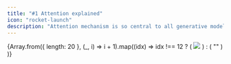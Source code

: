 ```yaml
---
title: "#1 Attention explained"
icon: "rocket-launch"
description: "Attention mechanism is so central to all generative models today. Let's talk about how it works!"
---
```


<div className="sm:grid-cols-4" style={{ display: "list", gap: "4px" }}>
  {Array.from({ length: 20 }, (_, i) => i + 1).map((idx) =>
    idx !== 12 ? (
      <img
        style={{ height: 500 }}
        src={`https://fly.storage.tigris.dev/ai-cartoons/ai-explained-1-attention/${idx}.png`}
      />
    ) : (
      ""
    )
  )}
</div>
